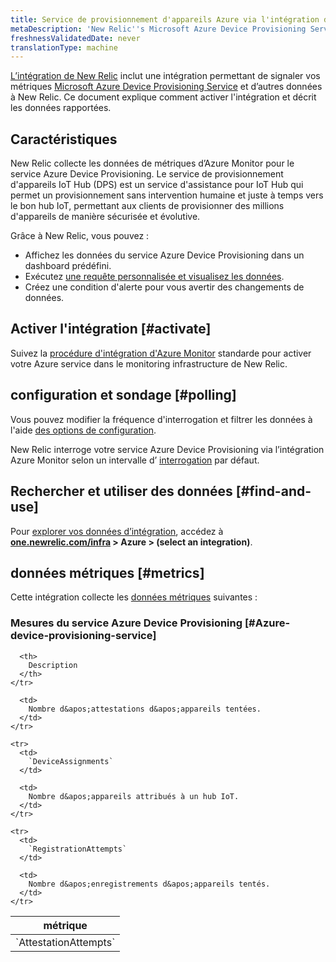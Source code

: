 ```yaml
---
title: Service de provisionnement d'appareils Azure via l'intégration d'Azure Monitor
metaDescription: 'New Relic''s Microsoft Azure Device Provisioning Service integration: what data it reports and how to enable it.'
freshnessValidatedDate: never
translationType: machine
---
```


[L’intégration de New Relic](/docs/infrastructure/introduction-infra-monitoring) inclut une intégration permettant de signaler vos métriques [Microsoft Azure Device Provisioning Service](https://learn.microsoft.com/en-us/azure/iot-dps/) et d’autres données à New Relic. Ce document explique comment activer l&apos;intégration et décrit les données rapportées.

## Caractéristiques

New Relic collecte les données de métriques d’Azure Monitor pour le service Azure Device Provisioning. Le service de provisionnement d&apos;appareils IoT Hub (DPS) est un service d&apos;assistance pour IoT Hub qui permet un provisionnement sans intervention humaine et juste à temps vers le bon hub IoT, permettant aux clients de provisionner des millions d&apos;appareils de manière sécurisée et évolutive.

Grâce à New Relic, vous pouvez :

* Affichez les données du service Azure Device Provisioning dans un dashboard prédéfini.
* Exécutez [une requête personnalisée et visualisez les données](/docs/infrastructure/integrations-getting-started/getting-started/use-integration-data-new-relic-insights).
* Créez une condition d&apos;alerte pour vous avertir des changements de données.

## Activer l&apos;intégration [#activate]

Suivez la [procédure d&apos;intégration d'Azure Monitor](/docs/infrastructure/microsoft-azure-integrations/azure-integrations-list/azure-monitor) standarde pour activer votre Azure service dans le monitoring infrastructure de New Relic.

## configuration et sondage [#polling]

Vous pouvez modifier la fréquence d&apos;interrogation et filtrer les données à l&apos;aide [des options de configuration](/docs/infrastructure/microsoft-azure-integrations/azure-integrations-list/azure-monitor/#settings).

New Relic interroge votre service Azure Device Provisioning via l’intégration Azure Monitor selon un intervalle d’ [interrogation](/docs/infrastructure/microsoft-azure-integrations/azure-integrations-list/azure-monitor/#settings) par défaut.

## Rechercher et utiliser des données [#find-and-use]

Pour [explorer vos données d’intégration](/docs/infrastructure/integrations/find-use-infrastructure-integration-data), accédez à <DNT>**[one.newrelic.com/infra](https://one.newrelic.com/infra) &gt; Azure &gt; (select an integration)**</DNT>.

## données métriques [#metrics]

Cette intégration collecte les [données métriques](/docs/infrastructure/integrations-getting-started/getting-started/understand-integration-data-data-types#metric) suivantes :

### Mesures du service Azure Device Provisioning [#Azure-device-provisioning-service]

<table>
  <thead>
    <tr>
      <th style={{ width: "300px" }}>
        métrique
      </th>

      <th>
        Description
      </th>
    </tr>
  </thead>

  <tbody>
    <tr>
      <td>
        `AttestationAttempts`
      </td>

      <td>
        Nombre d&apos;attestations d&apos;appareils tentées.
      </td>
    </tr>

    <tr>
      <td>
        `DeviceAssignments`
      </td>

      <td>
        Nombre d&apos;appareils attribués à un hub IoT.
      </td>
    </tr>

    <tr>
      <td>
        `RegistrationAttempts`
      </td>

      <td>
        Nombre d&apos;enregistrements d&apos;appareils tentés.
      </td>
    </tr>
  </tbody>
</table>